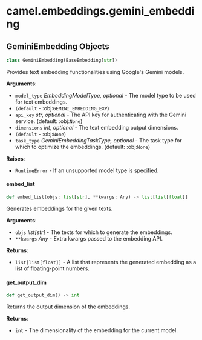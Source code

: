 <a id="camel.embeddings.gemini_embedding"></a>

# camel.embeddings.gemini\_embedding

<a id="camel.embeddings.gemini_embedding.GeminiEmbedding"></a>

## GeminiEmbedding Objects

```python
class GeminiEmbedding(BaseEmbedding[str])
```

Provides text embedding functionalities using Google's Gemini models.

**Arguments**:

- `model_type` _EmbeddingModelType, optional_ - The model type to be
  used for text embeddings.
- `(default` - :obj:`GEMINI_EMBEDDING_EXP`)
- `api_key` _str, optional_ - The API key for authenticating with the
  Gemini service. (default: :obj:`None`)
- `dimensions` _int, optional_ - The text embedding output dimensions.
- `(default` - :obj:`None`)
- `task_type` _GeminiEmbeddingTaskType, optional_ - The task type for which
  to optimize the embeddings. (default: :obj:`None`)
  

**Raises**:

- `RuntimeError` - If an unsupported model type is specified.

<a id="camel.embeddings.gemini_embedding.GeminiEmbedding.embed_list"></a>

#### embed\_list

```python
def embed_list(objs: list[str], **kwargs: Any) -> list[list[float]]
```

Generates embeddings for the given texts.

**Arguments**:

- `objs` _list[str]_ - The texts for which to generate the embeddings.
- `**kwargs` _Any_ - Extra kwargs passed to the embedding API.
  

**Returns**:

- `list[list[float]]` - A list that represents the generated embedding
  as a list of floating-point numbers.

<a id="camel.embeddings.gemini_embedding.GeminiEmbedding.get_output_dim"></a>

#### get\_output\_dim

```python
def get_output_dim() -> int
```

Returns the output dimension of the embeddings.

**Returns**:

- `int` - The dimensionality of the embedding for the current model.

